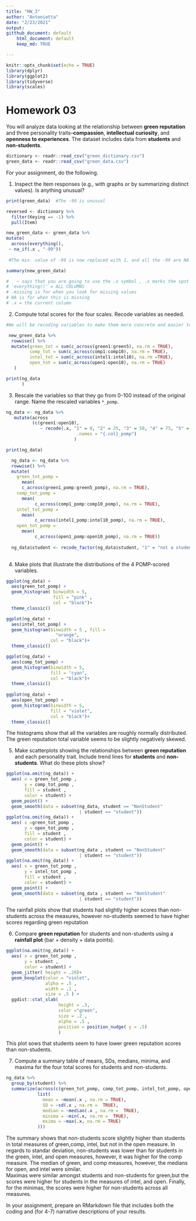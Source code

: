 ```yaml
---
title: "HW_3"
author: "Antonietta"
date: "2/23/2021"
output: 
gitthub_document: default 
    html_document: default 
    keep_md: TRUE

---
```


```r

knitr::opts_chunk$set(echo = TRUE)
library(dplyr) 
library(ggplot2)
library(tidyverse)
library(scales)

```

# Homework 03

You will analyze data looking at the relationship between **green reputation** and three personality traits--**compassion**, **intellectual curiosity**, and **openness to experiences**.
The dataset includes data from **students** and **non-students**.

```r
dictionary <- readr::read_csv("green_dictionary.csv")
green_data <- readr::read_csv("green_data.csv")

``` 

For your assignment, do the following.

  1. Inspect the item responses (e.g., with graphs or by summarizing distinct values). 
     Is anything unusual?
```r
print(green_data)  #The -99 is unusual 

reversed <- dictionary %>%
  filter(Keying == -1) %>%
  pull(Item)

new_green_data <- green_data %>%
mutate(
  across(everything(),
 ~ na_if(.x , "-99"))
 
 #The min. value of -99 is now replaced with 1, and all the -99 are NA 

summary(new_green_data) 

#   ~ says that you are going to use the .x symbol , .x marks the spot 
# 'everything()' = ALL COLUMNS 
# .missing is for when you look for missing values 
# NA is for when this is missing 
# .x = the current column 
```


  2. Compute total scores for the four scales. 
     Recode variables as needed.
```r

#We will be recoding variables to make them more concrete and easier to read 

 new_green_data %>%
  rowwise() %>% 
  mutate(green_tot = sum(c_across(green1:green5), na.rm = TRUE),
         comp_tot = sum(c_across(comp1:comp10), na.rm = TRUE),
         intel_tot = sum(c_across(intel1:intel10), na.rm =TRUE),
         open_tot = sum(c_across(open1:open10), na.rm = TRUE)
   )

print(ng_data
      )

```   


  3. Rescale the variables so that they go from 0-100 instead of the original range.
     Name the rescaled variables `*_pomp`.
```r

ng_data <- ng_data %>% 
   mutate(across
          (c(green1:open10),
             ~ recode(.x, "1" = 0, "2" = 25, "3" = 50, "4" = 75, "5" = 100),
                           .names = "{.col}_pomp")
                          )

print(ng_data)

  ng_data <- ng_data %>% 
  rowwise() %>% 
  mutate(
    green_tot_pomp = 
      mean(
      c_across(green1_pomp:green5_pomp), na.rm = TRUE),
    comp_tot_pomp = 
      mean(
           c_across(comp1_pomp:comp10_pomp), na.rm = TRUE),
    intel_tot_pomp = 
      mean(
           c_across(intel1_pomp:intel10_pomp), na.rm = TRUE),
    open_tot_pomp = 
      mean(
           c_across(open1_pomp:open10_pomp), na.rm = TRUE))
  
  ng_data$student <- recode_factor(ng_data$student, "1" = "not a student", "2" = "student", .default = NULL)
  

```




  4. Make plots that illustrate the distributions of the 4 POMP-scored variables.

```r
ggplot(ng_data) +
  aes(green_tot_pomp) +
  geom_histogram( binwidth = 5, 
                  fill = "pink" , 
                  col = "black")+
  theme_classic()

ggplot(ng_data) +
  aes(intel_tot_pomp) +
  geom_histogram(binwidth = 5 , fill = 
                   "orange", 
                 col = "black")+
  theme_classic()

ggplot(ng_data) +
  aes(comp_tot_pomp) +
  geom_histogram(binwidth = 5, 
                 fill = "cyan", 
                 col = "black")+
  theme_classic()
  
ggplot(ng_data) +
  aes(open_tot_pomp) +
  geom_histogram(binwidth = 5,
                 fill = "violet", 
                 col = "black")+
  theme_classic()
```  

The histograms show that all the variables are roughly normally distributed. The green reputation total variable seems to be slightly negatively skewed. 



  5. Make scatterplots showing the relationships between **green reputation** and each personality trait.
     Include trend lines for **students** and **non-students**.
     What do these plots show?
```r

ggplot(na.omit(ng_data)) +
  aes( x = green_tot_pomp ,
       y = comp_tot_pomp ,
       fill = student , 
       color = student) +
  geom_point() +
  geom_smooth(data = subset(ng_data, student == "NonStudent" 
                            | student == "student"))
ggplot(na.omit(ng_data)) +
  aes( x =green_tot_pomp ,
       y = open_tot_pomp ,
       fill = student , 
       color = student) +
  geom_point() +
  geom_smooth(data = subset(ng_data , student == "NonStudent" 
                            | student == "student"))
ggplot(na.omit(ng_data)) +
  aes( x = green_tot_pomp ,
       y = intel_tot_pomp ,
       fill = student , 
       color = student) +
  geom_point() +
  geom_smooth(data = subset(ng_data , student == "NonStudent" 
                            | student == "student"))
```  

The rainfall plots show that students had slightly higher scores than non-students across the measures, however no-students seemed to have higher scores regarding green reputation


  6. Compare **green reputation** for students and non-students using a **rainfall plot** (bar + density + data points).
```r
ggplot(na.omit(ng_data)) +
  aes( x = green_tot_pomp , 
       y = student , 
       color = student) +
  geom_jitter( height = .20)+
  geom_boxplot(color = "violet",
               alpha = .5 ,
               width = .1 , 
               size = .5 ) +  
  ggdist::stat_slab(
                    height = .3,
                    color ="green",
                    size = .2 ,
                    alpha = .5 ,
                    position = position_nudge( y = .5)
                    )
```


This plot sows that students seem to have lower green reputation scores than non-students.


  7. Compute a summary table of means, SDs, medians, minima, and maxima for the four total scores for students and non-students.
```r

ng_data %>%
  group_by(student) %>%
  summarize(across(c(green_tot_pomp, comp_tot_pomp, intel_tot_pomp, open_tot_pomp),
            list(
              mean = ~mean(.x , na.rm = TRUE),
              SD = ~sd(.x , na.rm =  TRUE), 
              median = ~median(.x , na.rm =  TRUE),
              minima = ~min(.x, na.rm =  TRUE), 
              mxima = ~max(.x, na.rm = TRUE)
            )))

``` 

The summary shows that non-students score slightly higher than students in total measures of green,comp, intel, but not in the open measure. 
In regards to standar deviation, non-students was lower than for students in the green, intel, and open measures, however, it was higher for the comp measure.
The median of green, and comp measures, however, the medians for open, and intel were similar.   
Maximas were similar amongst students and non-students for green,but the scores were higher for students in the measures of intel, and open. 
Finally, for the minimas, the scores were higher for non-students across all measures. 

In your assignment, prepare an RMarkdown file that includes both the coding and (for 4-7) narrative descriptions of your results.